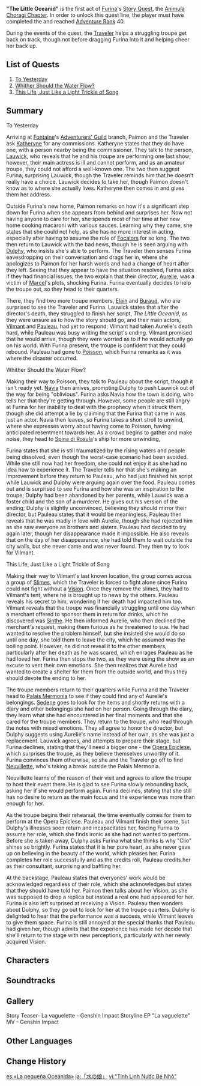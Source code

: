{{Act Infobox
|image          = Story Card Animula Choragi Chapter Act I.png
|type           = Story
|chapter        = Animula Choragi Chapter
|actNum         = I
|character      = Furina
|ARReq          = 40
|archonQuestReq = [[Chapter IV]]: Act V - [[Masquerade of the Guilty]]
}}
{{Description|The curtain has fallen on the grand act, the performance has ended, the true appearance of day and night reflected in the pupils of the eyes.<br>On what should have been the road home for the triumphant hero, there are neither bouquets of flowers tossed nor the echo of applause, only the murmuring of the Fountain of Lucine.<br>The future is as long as the past. Like a gentle ripple, she merges with the throng of humanity...}}
'''"The Little Oceanid"''' is the first act of [[Furina]]'s [[Story Quest]], the [[Animula Choragi Chapter]]. In order to unlock this quest line, the player must have completed the {{Quest|Masquerade of the Guilty}} and reached [[Adventure Rank]] 40.

During the events of the quest, the [[Traveler]] helps a struggling troupe get back on track, though not before dragging Furina into it and helping cheer her back up.

==List of Quests==
# [[To Yesterday]]
# [[Whither Should the Water Flow?]]
# [[This Life, Just Like a Light Trickle of Song]]

==Summary==
; To Yesterday

Arriving at [[Fontaine]]'s [[Adventurers' Guild]] branch, Paimon and the Traveler ask [[Katheryne]] for any commissions. Katheryne states that they do have one, with a person nearby being the commissioner. They talk to the person, [[Lauwick]], who reveals that he and his troupe are performing one last show; however, their main actress is ill and cannot perform, and as an amateur troupe, they could not afford a well-known one. The two then suggest Furina, surprising Lauwick, though the Traveler reminds him that he doesn't really have a choice. Lauwick decides to take her, though Paimon doesn't know as to where she actually lives. Katheryne then comes in and gives them her address.

Outside Furina's new home, Paimon remarks on how it's a significant step down for Furina when she appears from behind and surprises her. Now not having anyone to care for her, she spends most of her time at her new home cooking macaroni with various sauces. Learning why they came, she states that she could not help, as she has no more interest in acting, especially after having to assume the role of [[Focalors]] for so long. The two then return to Lauwick with the bad news, though he is seen arguing with [[Dulphy]], who insists she's able to perform. The Traveler then senses Furina eavesdropping on their conversation and drags her in, where she apologizes to Paimon for her harsh words and had a change of heart after they left. Seeing that they appear to have the situation resolved, Furina asks if they had financial issues; the two explain that their director, [[Aurelie]], was a victim of [[Marcel (Fontaine)|Marcel]]'s plots, shocking Furina. Furina eventually decides to help the troupe out, so they head to their quarters.

There, they find two more troupe members, [[Elain]] and [[Buraud]], who are surprised to see the Traveler and Furina. Lauwick states that after the director's death, they struggled to finish her script, ''The Little Oceanid'', as they were unsure as to how the story should go, and their main actors, [[Vilmant]] and [[Pauleau]], had yet to respond; Vilmant had taken Aurelie's death hard, while Pauleau was busy writing the script's ending. Vilmant promised that he would arrive, though they were worried as to if he would actually go on his world. With Furina present, the troupe is confident that they could rebound. Pauleau had gone to [[Poisson]], which Furina remarks as it was where the disaster occurred.

; Whither Should the Water Flow?

Making their way to Poisson, they talk to Pauleau about the script, though it isn't ready yet. [[Navia]] then arrives, prompting Dulphy to push Lauwick out of the way for being "oblivious". Furina asks Navia how the town is doing, who tells her that they're getting through. However, some people are still angry at Furina for her inability to deal with the prophecy when it struck them, though she did attempt a lie by claiming that the Furina that came in was just an actor. Navia then leaves, so Furina takes a short stroll to unwind, where she expresses worry about having come to Poisson, having anticipated resentment towards her. As a crowd begins to gather and make noise, they head to [[Spina di Rosula]]'s ship for more unwinding,

Furina states that she is still traumatized by the rising waters and people being dissolved, even though the worst-case scenario had been avoided. While she still now had her freedom, she could not enjoy it as she had no idea how to experience it. The Traveler tells her that she's making an improvement before they return to Pauleau, who had just finished his script while Lauwick and Dulphy were arguing again over the food. Pauleau comes out and is surprised to see Furina and how she was an inspiration to the troupe; Dulphy had been abandoned by her parents, while Lauwick was a foster child and the son of a murderer. He gives out his version of the ending; Dulphy is slightly unconvinced, believing they should mirror their director, but Pauleau states that it would be meaningless. Pauleau then reveals that he was madly in love with Aurelie, though she had rejected him as she saw everyone as brothers and sisters. Pauleau had decided to try again later, though her disappearance made it impossible. He also reveals that on the day of her disappearance, she had told them to wait outside the city walls, but she never came and was never found. They then try to look for Vilmant.

; This Life, Just Like a Light Trickle of Song

Making their way to Vilmant's last known location, the group comes across a group of [[Slime]]s, which the Traveler is forced to fight alone since Furina could not fight without a [[Vision]]. Once they remove the slimes, they had to Vilmant's tent, where he is brought up to news by the others. Pauleau reveals his secret to him, wondering if her death had impacted him too. Vilmant reveals that the troupe was financially struggling until one day when a merchant offered to sponsor them in return for drinks, which he discovered was [[Sinthe]]. He then informed Aurelie, who then declined the merchant's request, making them furious as he threatened to sue. He had wanted to resolve the problem himself, but she insisted she would do so until one day, she told them to leave the city, which he assumed was the boiling point. However, he did not reveal it to the other members, particularly after her death as he was scared, which enrages Pauleau as he had loved her. Furina then stops the two, as they were using the show as an excuse to vent their own emotions. She then realizes that Aurelie had wanted to create a shelter for them from the outside world, and thus they should devote the ending to her.

The troupe members return to their quarters while Furina and the Traveler head to [[Palais Mermonia]] to see if they could find any of Aurelie's belongings. [[Sedene]] goes to look for the items and shortly returns with a diary and other belongings she had on her person. Going through the diary, they learn what she had encountered in her final moments and that she cared for the troupe members. They return to the troupe, who read through the notes with mixed emotions. They all agree to honor the director, but Dulphy suggests using Aurelie's name instead of her own, as she was just a replacement. Lauwick agrees, and attempts to prepare their stage, but Furina declines, stating that they'll need a bigger one - the [[Opera Epiclese]], which surprises the troupe, as they believe themselves unworthy of it. Furina convinces them otherwise, so she and the Traveler go off to find [[Neuvillette]], who's taking a break outside the Palais Mermonia.

Neuvillette learns of the reason of their visit and agrees to allow the troupe to host their event there. He is glad to see Furina slowly rebounding back, asking her if she would perform again. Furina declines, stating that she still has no desire to return as the main focus and the experience was more than enough for her.

As the troupe begins their rehearsal, the time eventually comes for them to perform at the Opera Epiclese. Pauleau and Vilmant finish their scene, but Dulphy's illnesses soon return and incapacitates her, forcing Furina to assume her role, which she finds ironic as she had not wanted to perform. Before she is taken away, Dulphy asks Furina what she thinks is why "Clio" shines so brightly. Furina states that it is her pure heart, as she never gave up on believing in the beauty of the world, which pleases her. Furina completes her role successfully and as the credits roll, Pauleau credits her as their consultant, surprising and baffling her.

At the backstage, Pauleau states that everyones' work would be acknowledged regardless of their role, which she acknowledges but states that they should have told her. Paimon then talks about her Vision, as she was supposed to drop a replica but instead a real one had appeared for her. Furina is also left surprised at receiving a Vision. Pauleau then wonders about Dulphy, so they go out to look for her at the troupe quarters. Dulphy is delighted to hear that the performance was a success, while Vilmant leaves to give them space. Furina is still annoyed at the special thanks that Pauleau had given her, though admits that the experience has made her decide that she'll return to the stage with new perceptions, particularly with her newly acquired Vision.

==Characters==
{{Character Appearances}}

==Soundtracks==
{{Soundtracks by Category Table|type=quest}}

==Gallery==
<gallery>
Story Teaser- La vaguelette - Genshin Impact
Storyline EP "La vaguelette" MV - Genshin Impact
</gallery>

==Other Languages==
{{Other Languages
|en      = "The Little Oceanid"
|zhs     = 「水的女儿」
|zhs_rm  = "Shuǐ de Nǚ'ér"
|zht     = 「水的女兒」
|zht_rm  = "Shuǐ de Nǚ'ér"
|zh_tl   = Daughter of Water
|ja      = 「水の娘」
|ja_rm   = "Mizu no Musume"
|ja_tl   = "The Daughter of Water"
|ko      = 「물의 아이」
|ko_rm   = 
|ko_tl   = "Child of Water"
|es      = «La pequeña Oceánida»
|es_tl   = "The Little Oceanid"
|fr      = «&nbsp;La petite Océanide&nbsp;»
|fr_tl   = "The Little Oceanid"
|ru      = «Маленькая океанида»
|ru_tl   = "The Little Oceanid"
|th      = "ธิดาแห่งสายน้ำ"
|th_rm   = "Thida haeng Sainam"
|th_tl   = Daughter of Water
|vi      = "Tinh Linh Nước Bé Nhỏ"
|vi_tl   = 
|de      = „Die kleine Okeanide“
|de_tl   = "The Little Oceanid"
|id      = "Kisah Putri Oceanid"
|id_tl   = "The Tale of the Daughter of Oceanid"
|pt      = "A Pequena Oceanid"
|pt_tl   = 
|tr      = "Küçük Okeanid"
|tr_tl   = 
|it      = La piccola Oceanide
|it_tl   = The Little Oceanid
}}

==Change History==
{{Change History|4.2}}

[[es:«La pequeña Oceánida»]]
[[ja:「水の娘」]]
[[vi:"Tinh Linh Nước Bé Nhỏ"]]